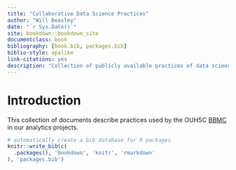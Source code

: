 ```yaml
---
title: "Collaborative Data Science Practices"
author: "Will Beasley"
date: "`r Sys.Date()`"
site: bookdown::bookdown_site
documentclass: book
bibliography: [book.bib, packages.bib]
biblio-style: apalike
link-citations: yes
description: "Collection of publicly available practices of data science and analysis."
---
```


Introduction {#intro}
====================================

This collection of documents describe practices used by the OUHSC [BBMC](https://ouhsc.edu/bbmc) in our analytics projects.


```r
# automatically create a bib database for R packages
knitr::write_bib(c(
  .packages(), 'bookdown', 'knitr', 'rmarkdown'
), 'packages.bib')
```
